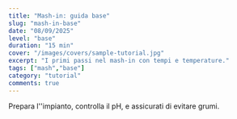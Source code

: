 ---
title: "Mash-in: guida base"
slug: "mash-in-base"
date: "08/09/2025"
level: "base"
duration: "15 min"
cover: "/images/covers/sample-tutorial.jpg"
excerpt: "I primi passi nel mash-in con tempi e temperature."
tags: ["mash","base"]
category: "tutorial"
comments: true
---

Prepara l''impianto, controlla il pH, e assicurati di evitare grumi.